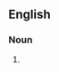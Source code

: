 ==English==

===Noun===
{{en-noun}}

# {{lb|en|Canada|British spelling}} {{alternative spelling of|labor union|lang=en}}
